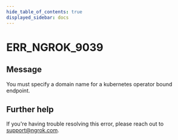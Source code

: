 ```yaml
---
hide_table_of_contents: true
displayed_sidebar: docs
---
```



# ERR_NGROK_9039

## Message

You must specify a domain name for a kubernetes operator bound endpoint.

<ErrorDetails error="err_ngrok_9039" />

## Further help

If you're having trouble resolving this error, please reach out to [support@ngrok.com](mailto:support@ngrok.com?subject=Help%20with%20ERR_NGROK_9039).
